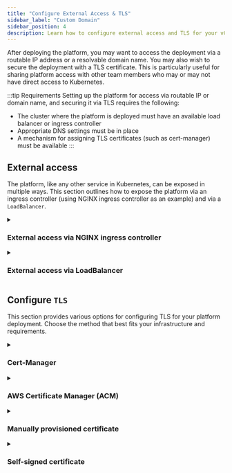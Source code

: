 ```yaml
---
title: "Configure External Access & TLS"
sidebar_label: "Custom Domain"
sidebar_position: 4
description: Learn how to configure external access and TLS for your vCluster Platform deployment, including setting up ingress controllers, load balancers, and various certificate options.
---
```



After deploying the platform, you may want to access the deployment via a routable IP address or a resolvable domain name. You may also wish to secure the deployment with a TLS certificate. This is particularly useful for sharing platform access with other team members who may or may not have direct access to Kubernetes.

:::tip Requirements
Setting up the platform for access via routable IP or domain name, and securing it via TLS requires the following:
- The cluster where the platform is deployed must have an available load balancer or ingress controller
- Appropriate DNS settings must be in place
- A mechanism for assigning TLS certificates (such as cert-manager) must be available
:::

## External access

The platform, like any other service in Kubernetes, can be exposed in multiple ways. This section outlines how to expose the platform via an ingress controller (using NGINX ingress controller as an example) and via a `LoadBalancer`.

<details>
  <summary>

### External access via NGINX ingress controller

  </summary>
  <Tabs
    defaultValue="automatic"
    values={[
      { label: "Automatic or existing installation", value: "automatic" },
      { label: "Manual ingress controller installation", value: "manual" },
    ]}
  >
    <TabItem value="automatic">
      <PartialExposeNginx />
    </TabItem>
    <TabItem value="manual">
      <PartialExposeNginxManual />
    </TabItem>
  </Tabs>
</details>

<details>
  <summary>

### External access via LoadBalancer

  </summary>

<Flow>
    <Step>
        <Tabs
            defaultValue="aws"
            values={[
                {label: 'AWS ELB + ACM', value: 'aws'},
                {label: 'Other load balancers', value: 'other'},
            ]}>
            <TabItem value="aws">
                <PartialExposeLoadBalancerAWS/>
            </TabItem>
            <TabItem value="other">
                <PartialExposeLoadBalancerOther/>
            </TabItem>
        </Tabs>
    </Step>
    <Step>
        <PartialExposeLoadBalancerApply/>
    </Step>
    <Step>
        <PartialExposeLoadBalancerExternalIP/>
    </Step>
    <Step>
        <PartialExposeLoadBalancerValidate/>
    </Step>
</Flow>
</details>

## Configure `TLS`

This section provides various options for configuring TLS for your platform deployment. Choose the method that best fits your infrastructure and requirements.

<details>
  <summary>

### Cert-Manager

  </summary>

<Flow id="cert-manager">
  <Step>

Install `cert-manager` to your cluster:

```bash title="Install cert-manager"
helm upgrade --install  cert-manager cert-manager  --repository-config=''\
  --namespace cert-manager  --create-namespace \
  --repo https://charts.jetstack.io \
  --set installCRDs=true \
  --wait
```

  </Step>
  <Step>

Edit your existing `vcluster-platform.yaml` file, or create a new file named `vcluster-platform.yaml` with the following content:

```yaml title="vcluster-platform.yaml" {3-4}
ingress:
  enabled: true
  annotations:
    # Make sure the following line matches the name of your issuer (or use the section below to create one)
    cert-manager.io/cluster-issuer: lets-encrypt-http-issuer
  tls:
    enabled: true
    secret: tls-vcluster-platform

certIssuer:
  create: true # Change this if you already have your own cert-issuer
  name: lets-encrypt-http-issuer
  email: "YOUR_EMAIL" # REQUIRED
  secretName: vcluster-platform-letsencrypt-credentials
  httpResolver:
    enabled: true
    ingressClass: nginx
  resolvers: []
  server: https://acme-v02.api.letsencrypt.org/directory
```

  </Step>
  <Step>
    <PartialAdminSetVersion/>
  </Step>
  <Step>
    <PartialAdminUpgrade/>
  </Step>
</Flow>

</details>

<details>
  <summary>

### AWS Certificate Manager (ACM)

  </summary>

<Tabs
  defaultValue="ingress"
  values={[
    { label: 'Domain via ingress', value: 'ingress', },
    { label: 'Domain via load balancer', value: 'lb', },
  ]
}>
<TabItem value="ingress">

<Flow id="acm-ingress">
  <Step>

Determine the External-IP address of your ingress:

```bash title="Get ingress external IP"
kubectl get ingress -n vcluster-platform
NAME           CLASS    HOSTS                ADDRESS          PORTS     AGE
loft-ingress   <none>   vcluster-platform.mydomain.tld    x.x.x.x          80, 443   10m
                                             ^^^^^^^
```

  </Step>
  <Step>

Find the AWS Elastic Load Balancer (ELB) for this IP address in the AWS console.

  </Step>
  <Step>

Switch to the "Listeners" tab.

  </Step>
  <Step>

In the "SSL Certificates" column, click on the "View/edit certificates" link.

  </Step>
  <Step>

Click on the "+" symbol next to the "Certificates" tab and add your Access Control Manager (ACM) managed certificate to the ingress controller's Load Balancer.

  </Step>
</Flow>

</TabItem>
<TabItem value="lb">

Make sure to follow the [Load Balancer > AWS ELB + ACM](#external-access-via-loadbalancer) guide above.

</TabItem>
</Tabs>

</details>

<details>
  <summary>

### Manually provisioned certificate

  </summary>

<Flow id="cert-manual">
  <Step>

Create a Kubernetes secret from your certificate:

```bash title="Create TLS secret"
kubectl create secret generic tls-vcluster-platform -n vcluster-platform --type=kubernetes.io/tls \
  --from-file=tls.crt=tls.crt \
  --from-file=tls.key=tls.key
```

  </Step>
  <Step>

Edit your existing `vcluster-platform.yaml` file, or create a new file named `vcluster-platform.yaml` with the following content:

<Tabs
  defaultValue="ingress"
  values={[
    { label: 'Platform ingress handles TLS', value: 'ingress', },
    { label: 'Platform pod handles TLS', value: 'vcluster-platform', },
    { label: 'Load balancer handles TLS', value: 'lb', },
  ]
}>
<TabItem value="ingress">

```yaml title="vcluster-platform.yaml for ingress TLS"
ingress:
  tls:
    enabled: true
    secret: tls-vcluster-platform # Make sure this matches the name of your cert from the previous step
```

If you want to [configure the platform with additionalCA](/platform/configure/config.mdx#using-a-custom-certificate-authority), the Certificate Authority used for signing this certificate has to be added as a base64 encoded value:

```bash title="Encode CA certificate"
cat ca.crt | base64
```

Use this output in the `.additionalCA` helm value.

</TabItem>
<TabItem value="vcluster-platform">

```yaml title="vcluster-platform.yaml for pod TLS"
tls:
  enabled: true
  secret: tls-vcluster-platform # Make sure this matches the name of your cert from the previous step
```

</TabItem>
<TabItem value="lb">

This must be configured outside of the platform deployment.

</TabItem>
</Tabs>

  </Step>
  <Step>
    <PartialAdminSetVersion/>
  </Step>
  <Step>
    <PartialAdminUpgrade/>
  </Step>
</Flow>

</details>

<details>
  <summary>

### Self-signed certificate

  </summary>

For testing or internal use, you can create and use a self-signed certificate.

<Flow id="cert-self-signed">
  <Step>
Create a new private key for Certificate Authority:

```bash title="Generate CA private key"
openssl genrsa 2048 > ca-key.pem
```

  </Step>
  <Step>

Create a new Certificate Authority:

```bash title="Generate CA certificate"
openssl req -new -x509 -nodes -days 365000 -key ca-key.pem -out ca.crt
```

  </Step>
  <Step>

Create a new private key:

```bash title="Generate private key"
openssl genrsa -out tls.key 4096
```

  </Step>

  <Step>

Create a file named `ssl.conf` with the following content:

```ini title="ssl.conf" {9-12,26-27}
[ req ]
default_bits       = 4096
distinguished_name = req_distinguished_name
x509_extensions    = v3_ca
req_extensions     = v3_req
x509_extensions    = usr_cert

[ req_distinguished_name ]
organizationName          = Organization Name (for example company)
organizationName_default  = vcluster-platform
commonName                = Common Name (for example server FQDN or YOUR name)
commonName_default        = vcluster-platform.mydomain.tld

[ usr_cert ]
basicConstraints  = CA:FALSE
nsCertType        = client, server
keyUsage          = digitalSignature
extendedKeyUsage  = serverAuth, clientAuth

[ v3_req ]
subjectAltName   = @alt_names
extendedKeyUsage = serverAuth, clientAuth
basicConstraints = CA:FALSE
keyUsage         = digitalSignature

[ alt_names ]
DNS.1 = localhost
```

Set `commonName_default` and `DNS.1` to the domain you want to use.

  </Step>
  <Step>

Create a certificate signing request:

```bash title="Generate certificate signing request"
openssl req -new -sha256 \
    -out tls.csr \
    -key tls.key \
    -config ssl.conf
```

  </Step>
  <Step>

Generate the certificate:

```bash title="Generate certificate"
openssl x509 -req \
    -sha256 \
    -days 3650 \
    -in tls.csr \
    -out tls.crt \
    -extensions v3_req \
    -extfile ssl.conf \
    -CA ca.crt \
    -CAkey ca-key.pem
```

  </Step>
  <Step>

Create a Kubernetes secret from your certificate:

```bash title="Create TLS secret"
kubectl create secret generic tls-vcluster-platform -n vcluster-platform --type=kubernetes.io/tls \
  --from-file=tls.crt=tls.crt \
  --from-file=tls.key=tls.key
```

If you want to [configure the platform with additionalCA](/platform/configure/config.mdx#using-a-custom-certificate-authority), use:

```bash title="Encode CA certificate"
cat ca.crt | base64
```

as an input for the `.additionalCA` helm value.

  </Step>
  <Step>

Edit your existing `vcluster-platform.yaml` file, or create a new file named `vcluster-platform.yaml` with the following content:

<Tabs
  defaultValue="ingress"
  values={[
    { label: 'Platform ingress handles TLS', value: 'ingress', },
    { label: 'Platform pod handles TLS', value: 'vcluster-platform', },
    { label: 'Load balancer handles TLS', value: 'lb', },
  ]
}>
<TabItem value="ingress">

```yaml title="vcluster-platform.yaml for ingress TLS"
ingress:
  tls:
    enabled: true
    secret: tls-vcluster-platform # Make sure this matches the name of your cert from the previous step

tls:
  enabled: true # vClusters running on the same host as vCluster Platform will use platform service directly
  secret: tls-vcluster-platform # Make sure this matches the name of your cert from the previous step
```

</TabItem>
<TabItem value="vcluster-platform">

```yaml title="vcluster-platform.yaml for pod TLS"
tls:
  enabled: true
  secret: tls-vcluster-platform # Make sure this matches the name of your cert from the previous step
```

</TabItem>
<TabItem value="lb">

This must be configured outside of the platform deployment.

</TabItem>
</Tabs>

  </Step>
  <Step>
    <PartialAdminSetVersion/>
  </Step>
  <Step>
    <PartialAdminUpgrade/>
  </Step>
</Flow>

</details>

